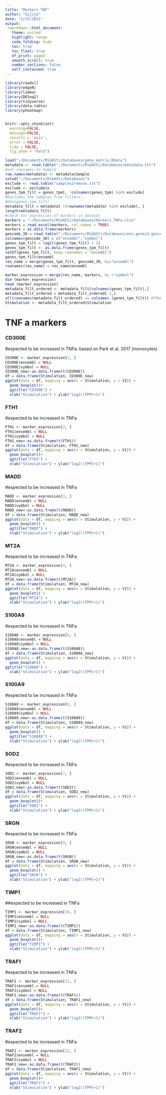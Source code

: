 ```yaml
---
title: "Markers TNF"
author: "Gijsje"
date: "2/25/2021"
output: 
 rmarkdown::html_document:
   theme: united
   highlight: tango
   code_folding: hide
   toc: true
   toc_float: true
   df_print: paged
   smooth_scroll: true
   number_sections: false
   self_contained: true
---
```


```r
library(readxl)
library(edgeR)
library(limma)
library(DESeq2)
library(tidyverse)
library(data.table)
library(pheatmap)


knitr::opts_chunk$set( 
  warning=FALSE,
  message=FALSE,
  results = 'asis',
  error = FALSE,
  tidy = FALSE,
  fig.show = "hold")
```


```r
load("~/Documents/MiGASti/Databases/gene_matrix.RData")
metadata <- read.table("~/Documents/MiGASti/Databases/metadata.txt")
#set rownames to Sample
row.names(metadata) <- metadata$Sample 
setwd("~/Documents/MiGASti/Databases")
exclude <- read.table("samples2remove.txt")
exclude <- exclude$x
genes_tpm_filt = genes_tpm[, !colnames(genes_tpm) %in% exclude] 
#Excludes the samples from filters. 
#dim(genes_tpm_filt)
metadata_filt = metadata[ !(rownames(metadata) %in% exclude), ]
length(metadata_filt)
#check for expression of markers in dataset
markers = "~/Documents/MiGASti/Databases/Markers_TNFa.xlsx"
markers = read_excel(markers, col_names = TRUE) 
markers = as.data.frame(markers)
gencode_30 = read.table("~/Documents/MiGASti/Databases/ens.geneid.gencode.v30")
colnames(gencode_30) = c("ensembl","symbol")
genes_tpm_filt = log2((genes_tpm_filt) + 1)
genes_tpm_filt <- as.data.frame(genes_tpm_filt)
setDT(genes_tpm_filt, keep.rownames = "ensembl")
genes_tpm_filt$ensembl
res_name = merge(genes_tpm_filt, gencode_30, by="ensembl")
rownames(res_name) = res_name$ensembl
```


```r
marker_expression = merge(res_name, markers, by ="symbol")
dim (marker_expression)
head (marker_expression)
metadata_filt_ordered <- metadata_filt[colnames(genes_tpm_filt),]
metadata_filt_ordered = metadata_filt_ordered[-1,]
all(rownames(metadata_filt_ordered) == colnames (genes_tpm_filt)) #TRUE
Stimulation <- metadata_filt_ordered$Stimulation
```

# TNF a markers
### CD300E
#expected to be increased in TNFa: based on Park et al. 2017 (monocytes)

```r
CD300E <- marker_expression[1, ] 
CD300E$ensembl = NULL
CD300E$symbol = NULL
CD300E_new<-as.data.frame(t(CD300E))
df = data.frame(Stimulation, CD300E_new)
ggplot(data = df, mapping = aes(x = Stimulation, y = V1)) +
  geom_boxplot()+ 
  ggtitle("CD300E") +
  xlab("Stimulation") + ylab("log2((TPM)+1)")
```

### FTH1
#expected to be increased in TNFa

```r
FTH1 <- marker_expression[2, ] 
FTH1$ensembl = NULL
FTH1$symbol = NULL
FTH1_new<-as.data.frame(t(FTH1))
df = data.frame(Stimulation, FTH1_new)
ggplot(data = df, mapping = aes(x = Stimulation, y = V1)) +
  geom_boxplot()+ 
  ggtitle("FTH1") +
  xlab("Stimulation") + ylab("log2((TPM)+1)")
```

### MADD
#expected to be increased in TNFa

```r
MADD <- marker_expression[3, ] 
MADD$ensembl = NULL
MADD$symbol = NULL
MADD_new<-as.data.frame(t(MADD))
df = data.frame(Stimulation, MADD_new)
ggplot(data = df, mapping = aes(x = Stimulation, y = V1)) +
  geom_boxplot() + 
  ggtitle("MADD") +
  xlab("Stimulation") + ylab("log2((TPM)+1)")
```

### MT2A 
#expected to be increased in TNFa

```r
MT2A <- marker_expression[4, ] 
MT2A$ensembl = NULL
MT2A$symbol = NULL
MT2A_new<-as.data.frame(t(MT2A))
df = data.frame(Stimulation, MT2A_new)
ggplot(data = df, mapping = aes(x = Stimulation, y = V1)) +
  geom_boxplot() + 
  ggtitle("MT2A") +
  xlab("Stimulation") + ylab("log2((TPM)+1)")
```

### S100A8
#expected to be increased in TNFa

```r
S100A8 <- marker_expression[5, ] 
S100A8$ensembl = NULL
S100A8$symbol = NULL
S100A8_new<-as.data.frame(t(S100A8))
df = data.frame(Stimulation, S100A8_new)
ggplot(data = df, mapping = aes(x = Stimulation, y = V1)) +
  geom_boxplot() +
ggtitle("S100A8") +
  xlab("Stimulation") + ylab("log2((TPM)+1)")
```

### S100A9
#expected to be increased in TNFa

```r
S100A9 <- marker_expression[6, ] 
S100A9$ensembl = NULL
S100A9$symbol = NULL
S100A9_new<-as.data.frame(t(S100A9))
df = data.frame(Stimulation, S100A9_new)
ggplot(data = df, mapping = aes(x = Stimulation, y = V1)) +
  geom_boxplot() + 
  ggtitle("S100A9") +
  xlab("Stimulation") + ylab("log2((TPM)+1)")
```

### SOD2
#expected to be increased in TNFa

```r
SOD2 <- marker_expression[7, ] 
SOD2$ensembl = NULL
SOD2$symbol = NULL
SOD2_new<-as.data.frame(t(SOD2))
df = data.frame(Stimulation, SOD2_new)
ggplot(data = df, mapping = aes(x = Stimulation, y = V1)) +
  geom_boxplot()+ 
  ggtitle("SOD2") +
  xlab("Stimulation") + ylab("log2((TPM)+1)")
```

### SRGN
#expected to be increased in TNFa

```r
SRGN <- marker_expression[9, ] 
SRGN$ensembl = NULL
SRGN$symbol = NULL
SRGN_new<-as.data.frame(t(SRGN))
df = data.frame(Stimulation, SRGN_new)
ggplot(data = df, mapping = aes(x = Stimulation, y = V1)) +
  geom_boxplot() + 
  ggtitle("SRGN") +
  xlab("Stimulation") + ylab("log2((TPM)+1)")
```
### TIMP1
##expected to be increased in TNFa

```r
TIMP1 <- marker_expression[10, ] 
TIMP1$ensembl = NULL
TIMP1$symbol = NULL
TIMP1_new<-as.data.frame(t(TIMP1))
df = data.frame(Stimulation, TIMP1_new)
ggplot(data = df, mapping = aes(x = Stimulation, y = V1)) +
  geom_boxplot()+ 
  ggtitle("TIMP1") +
  xlab("Stimulation") + ylab("log2((TPM)+1)")
```

### TRAF1
#expected to be increased in TNFa

```r
TRAF1 <- marker_expression[11, ] 
TRAF1$ensembl = NULL
TRAF1$symbol = NULL
TRAF1_new<-as.data.frame(t(TRAF1))
df = data.frame(Stimulation, TRAF1_new)
ggplot(data = df, mapping = aes(x = Stimulation, y = V1)) +
  geom_boxplot()+ 
  ggtitle("TRAF1") +
  xlab("Stimulation") + ylab("log2((TPM)+1)")
```

### TRAF2
#expected to be increased in TNFa

```r
TRAF2 <- marker_expression[12, ] 
TRAF2$ensembl = NULL
TRAF2$symbol = NULL
TRAF2_new<-as.data.frame(t(TRAF2))
df = data.frame(Stimulation, TRAF2_new)
ggplot(data = df, mapping = aes(x = Stimulation, y = V1)) +
  geom_boxplot()+ 
  ggtitle("TRAF2") +
  xlab("Stimulation") + ylab("log2((TPM)+1)")
```











